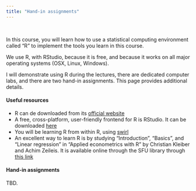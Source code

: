 ```yaml
---
title: "Hand-in assignments"
---
```


<br>

In this course, you will learn how to use a statistical computing environment called "R" to implement the tools you learn in this course. 


We use R, with RStudio, because it is free, and because it works on all major operating systems (OSX, Linux, Windows). 

I will demonstrate using R during the lectures, there are dedicated computer labs, and there are two hand-in assignments. This page provides additional details. 

#### Useful resources

* R can de downloaded from its [official website](http://www.r-project.org)
* A free, cross-platform, user-friendly frontend for R is RStudio. It can be downloaded [here](http://www.rstudio.com)
* You will be learning R from within R, using [swirl](http://swirlstats.com/students.html)
* An excellent way to learn R is by studying "Introduction", "Basics", and "Linear regression" in 
    "Applied econometrics with R" by Christian Kleiber and Achim Zeileis. It is available online through the SFU library through [this link](http://link.springer.com/book/10.1007/978-0-387-77318-6/page/1)

#### Hand-in assignments

TBD.